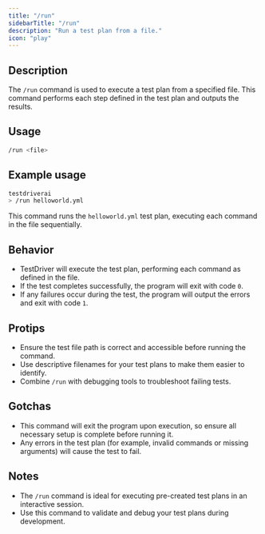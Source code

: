 ```yaml
---
title: "/run"
sidebarTitle: "/run"
description: "Run a test plan from a file."
icon: "play"
---
```


## Description
The `/run` command is used to execute a test plan from a specified file. This command performs each step defined in the test plan and outputs the results.

## Usage
```bash
/run <file>
```

## Example usage
```bash
testdriverai
> /run helloworld.yml
```
This command runs the `helloworld.yml` test plan, executing each command in the file sequentially.

## Behavior
- TestDriver will execute the test plan, performing each command as defined in the file.
- If the test completes successfully, the program will exit with code `0`.
- If any failures occur during the test, the program will output the errors and exit with code `1`.

## Protips
- Ensure the test file path is correct and accessible before running the command.
- Use descriptive filenames for your test plans to make them easier to identify.
- Combine `/run` with debugging tools to troubleshoot failing tests.

## Gotchas
- This command will exit the program upon execution, so ensure all necessary setup is complete before running it.
- Any errors in the test plan (for example, invalid commands or missing arguments) will cause the test to fail.

## Notes
- The `/run` command is ideal for executing pre-created test plans in an interactive session.
- Use this command to validate and debug your test plans during development.
